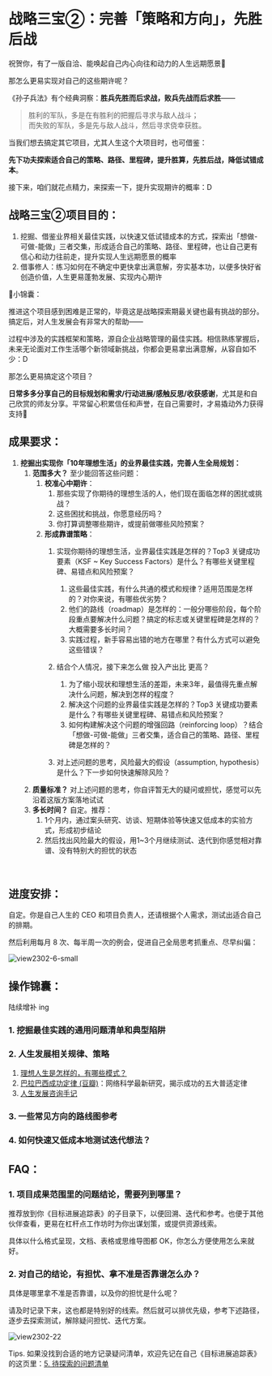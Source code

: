 # 战略三宝②：完善「策略和方向」，先胜后战

祝贺你，有了一版自洽、能唤起自己内心向往和动力的人生远期愿景🎉

那怎么更易实现对自己的这些期许呢？

 

《孙子兵法》有个经典洞察：**胜兵先胜而后求战，败兵先战而后求胜**——

> 胜利的军队，多是在有胜利的把握后寻求与敌人战斗；<br />
> 而失败的军队，多是先与敌人战斗，然后寻求侥幸获胜。

当我们想去搞定其它项目，尤其人生这个大项目时，也可借鉴：

**先下功夫探索适合自己的策略、路径、里程碑，提升胜算，先胜后战，降低试错成本**。



接下来，咱们就花点精力，来探索一下，提升实现期许的概率：D




## 战略三宝②项目目的：

1. 挖掘、借鉴业界相关最佳实践，以快速又低试错成本的方式，探索出「想做-可做-能做」三者交集，形成适合自己的策略、路径、里程碑，也让自己更有信心和动力往前走，提升实现人生远期愿景的概率
2. 借事修人：练习如何在不确定中更快拿出满意解，夯实基本功，以便多快好省创造价值，人生更易蓬勃发展、实现内心期许


🎁小锦囊：

推进这个项目感到困难是正常的，毕竟这是战略探索期最关键也最有挑战的部分。搞定后，对人生发展会有非常大的帮助——

过程中涉及的实践框架和策略，源自企业战略管理的最佳实践。相信熟练掌握后，未来无论面对工作生活哪个新领域新挑战，你都会更易拿出满意解，从容自如不少：D

那怎么更易搞定这个项目？

**日常多多分享自己的目标规划和需求/行动进展/感触反思/收获感谢**，尤其是和自己欣赏的师友分享。平常留心积累信任和声誉，在自己需要时，才易撬动外力获得支持🤗


## 成果要求：



1. **挖掘出实现你「10年理想生活」的业界最佳实践，完善人生全局规划：**
   1. **范围多大？** 至少能回答这些问题：
      1. **校准心中期许**：
         1. 那些实现了你期待的理想生活的人，他们现在面临怎样的困扰或挑战？
         2. 这些困扰和挑战，你愿意经历吗？
         3. 你打算调整哪些期许，或提前做哪些风险预案？
      2. **形成靠谱策略**：
         1. 实现你期待的理想生活，业界最佳实践是怎样的？Top3 关键成功要素（KSF ~ Key Success Factors）是什么？有哪些关键里程碑、易错点和风险预案？
            1. 这些最佳实践，有什么共通的模式和规律？适用范围是怎样的？对你来说，有哪些优劣势？
            2. 他们的路线（roadmap）是怎样的：一般分哪些阶段，每个阶段重点要解决什么问题？搞定的标志或关键里程碑是怎样的？大概需要多长时间？
            3. 实践过程，新手容易出错的地方在哪里？有什么方式可以避免这些错误？
         
         2. 结合个人情况，接下来怎么做 投入产出比 更高？
            1. 为了缩小现状和理想生活的差距，未来3年，最值得先重点解决什么问题，解决到怎样的程度？
            2. 解决这个问题的业界最佳实践是怎样的？Top3 关键成功要素是什么？有哪些关键里程碑、易错点和风险预案？
            3. 如何构建解决这个问题的增强回路（reinforcing loop）？结合「想做-可做-能做」三者交集，适合自己的策略、路径、里程碑是怎样的？
         3. 对上述问题的思考，风险最大的假设（assumption, hypothesis）是什么？下一步如何快速解除风险？
   2. **质量标准？** 对上述问题的思考，你自评暂无大的疑问或担忧，感觉可以先沿着这版方案落地试试
   3. **多长时间？** 自定。推荐：
      1. 1个月内，通过案头研究、访谈、短期体验等快速又低成本的实验方式，形成初步结论
      2. 然后找出风险最大的假设，用1~3个月继续测试、迭代到你感觉相对靠谱、没有特别大的担忧的状态

<br />

## 进度安排：

自定。你是自己人生的 CEO 和项目负责人，还请根据个人需求，测试出适合自己的排期。

然后利用每月 8 次、每半周一次的例会，促进自己全局思考抓重点、尽早纠偏：

![view2302-6-small](https://cdn.sunnyhuang.net/share/view2302-6-small.png?x-oss-process=image/watermark,t_3,fill_1,padx_200,pady_200,text_6Zeq6Zeq5Lq655Sf,rotate_330 ':size=550')



## 操作锦囊：

陆续增补 ing 

### 1. 挖掘最佳实践的通用问题清单和典型陷阱
### 2. 人生发展相关规律、策略
   1. [理想人生是怎样的，有哪些模式？ ](/guides/model-idealife)
   2. [巴拉巴西成功定律 (豆瓣)](https://book.douban.com/subject/34901765/)：网络科学最新研究，揭示成功的五大普适定律
   3. [人生发展咨询手记](https://booka.openmindcloud.com/)
### 3. 一些常见方向的路线图参考
### 4. 如何快速又低成本地测试迭代想法？

## FAQ：

### 1. 项目成果范围里的问题结论，需要列到哪里？

推荐放到你《目标进展追踪表》的子目录下，以便回溯、迭代和参考。也便于其他伙伴查看，更易在杠杆点工作坊时为你出谋划策，或提供资源线索。

具体以什么格式呈现，文档、表格或思维导图都 OK，你怎么方便使用怎么来就好。

### 2. 对自己的结论，有担忧、拿不准是否靠谱怎么办？

具体是哪里拿不准是否靠谱，以及你的担忧是什么呢？

请及时记录下来，这也都是特别好的线索。然后就可以排优先级，参考下述路径，逐步去探索测试，解除疑问担忧、迭代方案。

 ![view2302-22](https://cdn.sunnyhuang.net/share/view2302-22.png ':size=650')

Tips. 如果没找到合适的地方记录疑问清单，欢迎先记在自己《目标进展追踪表》的这页里：[5. 待探索的问题清单](https://sunnylife.feishu.cn/wiki/wikcnXVeUoG1WkOUYcJ33kyIXxc?sheet=atO6nt)